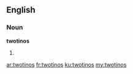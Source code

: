 ==English==

===Noun===
'''twotinos'''

# {{plural of|twotino}}

[[ar:twotinos]]
[[fr:twotinos]]
[[ku:twotinos]]
[[my:twotinos]]